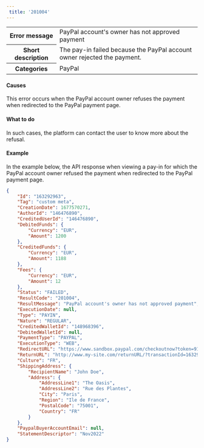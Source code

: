 ---  
 title: '201004'  
---  
  
<table>
    <tbody>
        <tr>
            <th class="header"><strong>Error message</strong></th>
            <td class="content">PayPal account's owner has not approved payment</td>
        </tr>
        <tr>
            <th class="header"><strong>Short description</strong></th>
            <td class="content">The pay-in failed because the PayPal account owner rejected the payment.</td>
        </tr>
        <tr>
            <th class="header"><strong>Categories</strong></th>
            <td class="content">  
<div class="label">PayPal</div>
</td>
        </tr>
    </tbody>
</table>  

#### Causes  

This error occurs when the PayPal account owner refuses the payment when redirected to the PayPal payment page.  

#### What to do  

In such cases, the platform can contact the user to know more about the refusal.  

#### Example  

In the example below, the API response when viewing a pay-in for which the PayPal account owner refused the payment when redirected to the PayPal payment page.  
```json API Response
{
    "Id": "163292963",
    "Tag": "custom meta",
    "CreationDate": 1677570271,
    "AuthorId": "146476890",
    "CreditedUserId": "146476890",
    "DebitedFunds": {
        "Currency": "EUR",
        "Amount": 1200
    },
    "CreditedFunds": {
        "Currency": "EUR",
        "Amount": 1188
    },
    "Fees": {
        "Currency": "EUR",
        "Amount": 12
    },
    "Status": "FAILED",
    "ResultCode": "201004",
    "ResultMessage": "PayPal account's owner has not approved payment",
    "ExecutionDate": null,
    "Type": "PAYIN",
    "Nature": "REGULAR",
    "CreditedWalletId": "148968396",
    "DebitedWalletId": null,
    "PaymentType": "PAYPAL",
    "ExecutionType": "WEB",
    "RedirectURL": "https://www.sandbox.paypal.com/checkoutnow?token=91D07406JE924441B",
    "ReturnURL": "http://www.my-site.com/returnURL/?transactionId=163292963",
    "Culture": "FR",
    "ShippingAddress": {
        "RecipientName": "John Doe",
        "Address": {
            "AddressLine1": "The Oasis",
            "AddressLine2": "Rue des Plantes",
            "City": "Paris",
            "Region": "Ile de France",
            "PostalCode": "75001",
            "Country": "FR"
        }
    },
    "PaypalBuyerAccountEmail": null,
    "StatementDescriptor": "Nov2022"
}
```